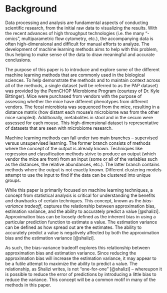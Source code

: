 # Background {#bg}
Data processing and analysis are fundamental aspects of conducting scientific research, from the initial raw data to visualizing the results. With the recent advances of high throughput technologies (i.e. the many “-omics”, multiparametric flow cytometry, etc.), the accompanying data is often high-dimensional and difficult for manual efforts to analyze. The development of machine learning methods aims to help with this problem, thus helping to make sense of the data to draw meaningful and accurate conclusions.

The purpose of this paper is to introduce and explore some of the different machine learning methods that are commonly used in the biological sciences. To help demonstrate the methods and to maintain context across all of the methods, a single dataset (will be referred to as the PAP dataset) was provided by the PennCHOP Microbiome Program (courtesy of Dr. Kyle Bittinger). Mice were purchased from vendors with the purpose of assessing whether the mice have different phenotypes from different vendors. The fecal microbiota was sequenced from the mice, resulting in a distance matrix (how distant each mouse’s microbiome was from the other mice sampled). Additionally, metabolites in stool and in the cecum were assessed for each mouse. This high-dimensional dataset is representative of datasets that are seen with microbiome research.

Machine learning methods can fall under two main branches – supervised versus unsupervised learning. The former branch consists of methods where the concept of the output is already known. Techniques like regression and classification methods strive to produce an output (which vendor the mice are from) from an input (some or all of the variables such as the distances, the relative abundances, etc.). The latter branch contains methods where the output is not exactly known. Different clustering models attempt to use the input to find if the data can be clustered into unique groups.

While this paper is primarily focused on machine learning techniques, a concept from statistical analysis is critical for understanding the benefits and drawbacks of certain techniques. This concept, known as the *bias-variance tradeoff*, captures the relationship between approximation bias, estimation variance, and the ability to accurately predict a value [@shalizi]. Approximation bias can be loosely defined as the inherent bias in using a particular prediction function to estimate a value. The estimation variance can be defined as how spread out are the estimates. The ability to accurately predict a value is negatively affected by both the approximation bias and the estimation variance [@shalizi].

As such, the bias-variance tradeoff explores this relationship between approximation bias and estimation variance. Since reducing the approximation bias will increase the estimation variance, it may appear to be a futile attempt to maximize the ability to predict a value. The relationship, as Shalizi writes, is not “one-for-one” [@shalizi] – whereupon it is possible to reduce the error of predictions by introducing a little bias to reduce the variance. This concept will be a common motif in many of the methods in this paper.

